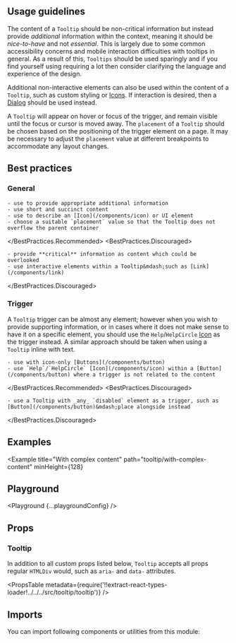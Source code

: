 


<Layout title="Tooltip" description="A floating element that provides helpful, but non-essential information for another element on hover or focus.">

## Usage guidelines

The content of a `Tooltip` should be non-critical information but instead provide _additional_ information within the context, meaning it should be _nice-to-have_ and not _essential_. This is largely due to some common accessibility concerns and mobile interaction difficulties with tooltips in general. As a result of this, `Tooltips` should be used sparingly and if you find yourself using requiring a lot then consider clarifying the language and experience of the design.

Additional non-interactive elements can also be used within the content of a `Tooltip`, such as custom styling or [Icons](/components/icon). If interaction is desired, then a [Dialog](/components/dialog) should be used instead.

A `Tooltip` will appear on hover or focus of the trigger, and remain visible until the focus or cursor is moved away. The `placement` of a `Tooltip` should be chosen based on the positioning of the trigger element on a page. It may be necessary to adjust the `placement` value at different breakpoints to accommodate any layout changes.

## Best practices

### General

<BestPractices>
  <BestPractices.Recommended>

    - use to provide appropriate additional information
    - use short and succinct content
    - use to describe an [Icon](/components/icon) or UI element
    - choose a suitable `placement` value so that the Tooltip does not overflow the parent container

  </BestPractices.Recommended>
  <BestPractices.Discouraged>

    - provide **critical** information as content which could be overlooked
    - use interactive elements within a Tooltip&mdash;such as [Link](/components/link)

  </BestPractices.Discouraged>
</BestPractices>

### Trigger

A `Tooltip` trigger can be almost any element; however when you wish to provide supporting information, or in cases where it does not make sense to have it on a specific element, you should use the `Help`/`HelpCircle` [Icon](/components/icon) as the trigger instead. A similar approach should be taken when using a `Tooltip` inline with text.

<BestPractices>
  <BestPractices.Recommended>

    - use with icon-only [Buttons](/components/button)
    - use `Help`/`HelpCircle` [Icon](/components/icon) within a [Button](/components/button) where a trigger is not related to the content

  </BestPractices.Recommended>
  <BestPractices.Discouraged>

    - use a Tooltip with _any_ `disabled` element as a trigger, such as [Button](/components/button)&mdash;place alongside instead

  </BestPractices.Discouraged>
</BestPractices>

## Examples

<Example title="Basic usage" path="tooltip/basic-usage">
  <BasicUsage />
</Example>

<Example
  title="With complex content"
  path="tooltip/with-complex-content"
  minHeight={128}
>
  <WithComplexContent />
</Example>

<Example title="Within inline text" path="tooltip/within-inline-text">
  <WithinInlineText />
</Example>

<Example title="Inverted" path="tooltip/inverted" darkPreview>
  <Inverted />
</Example>

## Playground

<Playground {...playgroundConfig} />

## Props

### Tooltip

In addition to all custom props listed below, `Tooltip` accepts all props regular `HTMLDiv` would, such as `aria-` and `data-` attributes.

<PropsTable
  metadata={require('!!extract-react-types-loader!../../../src/tooltip/tooltip')}
/>

## Imports

You can import following components or utilities from this module:

<Imports module={TooltipExports} path="@datacamp/waffles/tooltip" />

</Layout>
